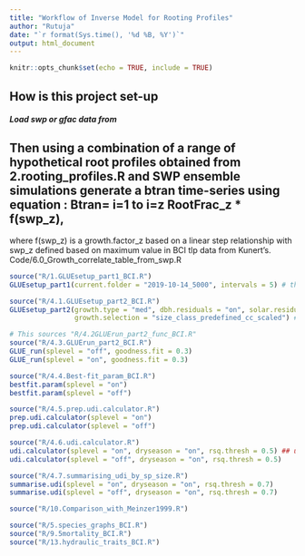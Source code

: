 ```yaml
---
title: "Workflow of Inverse Model for Rooting Profiles"
author: "Rutuja"
date: "`r format(Sys.time(), '%d %B, %Y')`"
output: html_document
---
```


```r
knitr::opts_chunk$set(echo = TRUE, include = TRUE)
```

## How is this project set-up

##### Load swp or gfac data from 
## Then using a combination of a range of hypothetical root profiles obtained from 2.rooting_profiles.R and SWP ensemble simulations generate a btran time-series using equation : Btran= i=1 to i=z RootFrac_z * f(swp_z),
where f(swp_z) is a growth.factor_z based on a linear step relationship with swp_z defined based on maximum value in BCI tlp data from Kunert's.
Code/6.0_Growth_correlate_table_from_swp.R

```r
source("R/1.GLUEsetup_part1_BCI.R")
GLUEsetup_part1(current.folder = "2019-10-14_5000", intervals = 5) # this can take 30 min to get btran by nsam
```

```r
source("R/4.1.GLUEsetup_part2_BCI.R")
GLUEsetup_part2(growth.type = "med", dbh.residuals = "on", solar.residuals = "off", 
                growth.selection = "size_class_predefined_cc_scaled") #"size_class_varying_non_cc") #n.ensembles = 100000
```

```r
# This sources "R/4.2GLUErun_part2_func_BCI.R"
source("R/4.3.GLUErun_part2_BCI.R")
GLUE_run(splevel = "off", goodness.fit = 0.3)
GLUE_run(splevel = "on", goodness.fit = 0.3)
```

```r
source("R/4.4.Best-fit_param_BCI.R")
bestfit.param(splevel = "on")
bestfit.param(splevel = "off")
```

```r
source("R/4.5.prep.udi.calculator.R")
prep.udi.calculator(splevel = "on")
prep.udi.calculator(splevel = "off")
```

```r
source("R/4.6.udi.calculator.R")
udi.calculator(splevel = "on", dryseason = "on", rsq.thresh = 0.5) ## udi is not calculated below this rsq.thresh
udi.calculator(splevel = "off", dryseason = "on", rsq.thresh = 0.5)
```

```r
source("R/4.7.summarising_udi_by_sp_size.R")
summarise.udi(splevel = "on", dryseason = "on", rsq.thresh = 0.7)
summarise.udi(splevel = "off", dryseason = "on", rsq.thresh = 0.7)
```

```r
source("R/10.Comparison_with_Meinzer1999.R")
```

```r
source("R/5.species_graphs_BCI.R")
source("R/9.5mortality_BCI.R")
source("R/13.hydraulic_traits_BCI.R")
```
